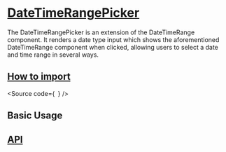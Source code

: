 

<Meta of={Stories} />

# [DateTimeRangePicker](#datetimerangepicker)

The DateTimeRangePicker is an extension of the DateTimeRange component.
It renders a date type input which shows the aforementioned DateTimeRange component when clicked, allowing users to select a date and time range in several ways.

## [How to import](#how-to-import)

<Source
  code={`
`}
/>

## Basic Usage

<Canvas of={Stories.Base} />

## [API](#api)

<ArgTypes of={Stories} />
